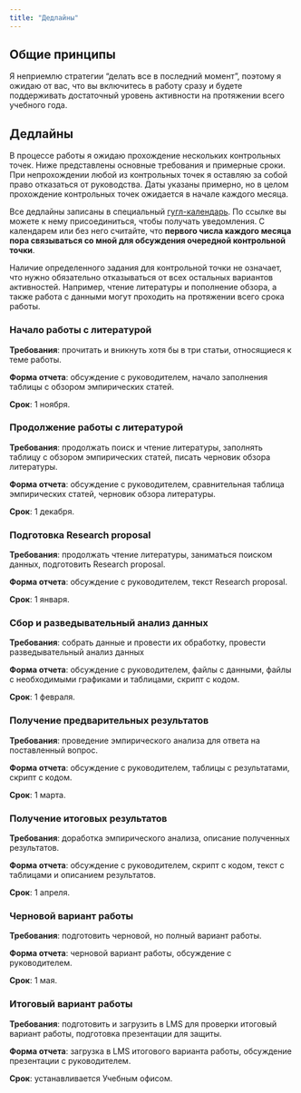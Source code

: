```yaml
---
title: "Дедлайны"
---
```


## Общие принципы

Я неприемлю стратегии "делать все в последний момент", поэтому я ожидаю от вас, что вы включитесь в работу сразу и будете поддерживать достаточный уровень активности на протяжении всего учебного года.

## Дедлайны

В процессе работы я ожидаю прохождение нескольких контрольных точек. Ниже представлены основные требования и примерные сроки. При непрохождении любой из контрольных точек я оставляю за собой право отказаться от руководства. Даты указаны примерно, но в целом прохождение контрольных точек ожидается в начале каждого месяца.

Все дедлайны записаны в специальный [гугл-календарь](https://calendar.google.com/calendar/u/0?cid=YWRmZTAzZTg0ZTE1MDVlMTQ2NDRiNzg0NTUxYjkxYTdjOWZhMWY4NjgyZDYzOWI2ZGVmMTAzYzM0NWRkZjI4N0Bncm91cC5jYWxlbmRhci5nb29nbGUuY29t). По ссылке вы можете к нему присоединиться, чтобы получать уведомления. С календарем или без него считайте, что **первого числа каждого месяца пора связываться со мной для обсуждения очередной контрольной точки**. 

Наличие определенного задания для контрольной точки не означает, что нужно обязательно отказываться от всех остальных вариантов активностей. Например, чтение литературы и пополнение обзора, а также работа с данными могут проходить на протяжении всего срока работы. 

### Начало работы с литературой

**Требования**: прочитать и вникнуть хотя бы в три статьи, относящиеся к теме работы. 

**Форма отчета**: обсуждение с руководителем, начало заполнения таблицы с обзором эмпирических статей.

**Срок**: 1 ноября.


### Продолжение работы с литературой

**Требования**: продолжать поиск и чтение литературы, заполнять таблицу с обзором эмпирических статей, писать черновик обзора литературы. 

**Форма отчета**: обсуждение с руководителем, сравнительная таблица эмпирических статей, черновик обзора литературы.

**Срок**: 1 декабря.


### Подготовка Research proposal

**Требования**: продолжать чтение литературы, заниматься поиском данных, подготовить Research proposal.

**Форма отчета**: обсуждение с руководителем, текст Research proposal.

**Срок**: 1 января.


### Сбор и разведывательный анализ данных

**Требования**: собрать данные и провести их обработку, провести разведывательный анализ данных

**Форма отчета**: обсуждение с руководителем, файлы с данными, файлы с необходимыми графиками и таблицами, скрипт с кодом.

**Срок**: 1 февраля.


### Получение предварительных результатов

**Требования**: проведение эмпирического анализа для ответа на поставленный вопрос. 

**Форма отчета**: обсуждение с руководителем, таблицы с результатами, скрипт с кодом.

**Срок**: 1 марта.


### Получение итоговых результатов

**Требования**: доработка эмпирического анализа, описание полученных результатов.

**Форма отчета**: обсуждение с руководителем, скрипт с кодом, текст с таблицами и описанием результатов.

**Срок**: 1 апреля. 


### Черновой вариант работы

**Требования**: подготовить черновой, но полный вариант работы. 

**Форма отчета**: черновой вариант работы, обсуждение с руководителем.  

**Срок**: 1 мая.


### Итоговый вариант работы

**Требования**: подготовить и загрузить в LMS для проверки итоговый вариант работы, подготовка презентации для защиты. 

**Форма отчета**: загрузка в LMS итогового варианта работы, обсуждение презентации с руководителем.

**Срок**: устанавливается Учебным офисом.